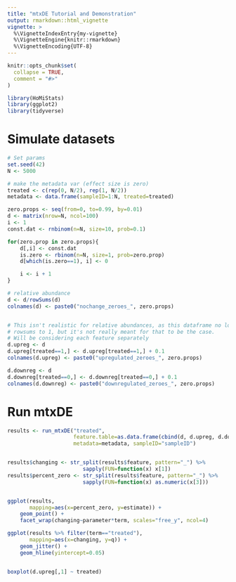 ```yaml
---
title: "mtxDE Tutorial and Demonstration"
output: rmarkdown::html_vignette
vignette: >
  %\VignetteIndexEntry{my-vignette}
  %\VignetteEngine{knitr::rmarkdown}
  %\VignetteEncoding{UTF-8}
---
```


```r
knitr::opts_chunk$set(
  collapse = TRUE,
  comment = "#>"
)
```

```r
library(HoMiStats)
library(ggplot2)
library(tidyverse)
```

# Simulate datasets
```r
# Set params
set.seed(42)
N <- 5000

# make the metadata var (effect size is zero)
treated <- c(rep(0, N/2), rep(1, N/2))
metadata <- data.frame(sampleID=1:N, treated=treated)

zero.props <- seq(from=0, to=0.99, by=0.01)
d <- matrix(nrow=N, ncol=100)
i <- 1
const.dat <- rnbinom(n=N, size=10, prob=0.1)

for(zero.prop in zero.props){
    d[,i] <- const.dat
    is.zero <- rbinom(n=N, size=1, prob=zero.prop)
    d[which(is.zero==1), i] <- 0

    i <- i + 1
}

# relative abundance
d <- d/rowSums(d)
colnames(d) <- paste0("nochange_zeroes_", zero.props)


# This isn't realistic for relative abundances, as this dataframe no longer
# rowsums to 1, but it's not really meant for that to be the case.
# Will be considering each feature separately
d.upreg <- d
d.upreg[treated==1,] <- d.upreg[treated==1,] + 0.1
colnames(d.upreg) <- paste0("upregulated_zeroes_", zero.props)

d.downreg <- d
d.downreg[treated==0,] <- d.downreg[treated==0,] + 0.1
colnames(d.downreg) <- paste0("downregulated_zeroes_", zero.props)
```

# Run mtxDE
```r
results <- run_mtxDE("treated",
                     feature.table=as.data.frame(cbind(d, d.upreg, d.downreg)),
                     metadata=metadata, sampleID="sampleID")


results$changing <- str_split(results$feature, pattern="_") %>%
                        sapply(FUN=function(x) x[1])
results$percent_zero <- str_split(results$feature, pattern="_") %>%
                        sapply(FUN=function(x) as.numeric(x[3]))


ggplot(results,
       mapping=aes(x=percent_zero, y=estimate)) +
    geom_point() +
    facet_wrap(changing~parameter*term, scales="free_y", ncol=4)

ggplot(results %>% filter(term=="treated"),
       mapping=aes(x=changing, y=q)) +
    geom_jitter() +
    geom_hline(yintercept=0.05)


boxplot(d.upreg[,1] ~ treated)

```
